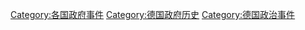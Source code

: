 [[Category:各国政府事件|Category:各国政府事件]]
[[Category:德国政府历史|Category:德国政府历史]]
[[Category:德国政治事件|Category:德国政治事件]]
